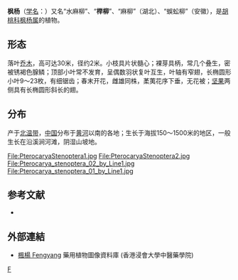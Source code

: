 {{Speciesbox 
| genus = Pterocarya
| species = stenoptera
| authority = C. DC. 1862
| image = PterocaryaStenoptera4.jpg
}}
'''枫杨'''（[[学名|学名]]：{{lang|la|''Pterocarya stenoptera''}}）又名“水麻柳”、“'''榉柳'''”、“麻柳”（湖北）、“蜈蚣柳”（安徽），是[[胡桃科|胡桃科]][[枫杨属|枫杨属]]的植物。

==形态==
落叶[[乔木|乔木]]，高可达30米，径约2米。小枝具片状髓心；裸芽具柄，常几个叠生，密被锈褐色腺鳞；顶部小叶常不发育，呈偶数羽状复叶互生，叶轴有窄翅，长椭圆形小叶9～23枚，有细锯齿；春末开花，雌雄同株，葇荑花序下垂，无花被；[[坚果|坚果]]两侧具有长椭圆形斜长的翅。

==分布==
产于[[北温带|北温带]]，[[中国|中国]]分布于[[黄河|黄河]]以南的各地；生长于海拔150～1500米的地区，一般生长在沿溪涧河滩，阴湿山坡地。

<gallery>
File:PterocaryaStenoptera1.jpg
File:PterocaryaStenoptera2.jpg
File:Pterocarya_stenoptera_02_by_Line1.jpg
File:Pterocarya_stenoptera_01_by_Line1.jpg
</gallery>

== 参考文献 ==
<div class="references-small">
* {{cite web| url =http://www.bioinfo.cn/db05/KmzwSpecies.php?action=view&id=11505| title =枫杨| work =《中国高等植物数据库全库》| publisher =中国科学院微生物研究所| author =昆明植物研究所| accessdate =2009-10-04| deadurl =yes| archiveurl =https://web.archive.org/web/20160305041532/http://www.bioinfo.cn/db05/KmzwSpecies.php?action=view&id=11505| archivedate =2016-03-05}}
</div>

==外部連結==		
* [http://libproject.hkbu.edu.hk/was40/detail?lang=ch&channelid=1288&searchword=herb_id=D00629 楓楊 Fengyang] {{Wayback|url=http://libproject.hkbu.edu.hk/was40/detail?lang=ch&channelid=1288&searchword=herb_id=D00629 |date=20190602120638 }} 藥用植物圖像資料庫 (香港浸會大學中醫藥學院) {{zh-hant}}{{en}}

{{commons|Pterocarya stenoptera}}
{{Taxonbar}}

{{DEFAULTSORT:Pterocarya stenoptera}}
[[Category:枫杨属|F]]